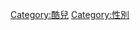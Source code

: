 {{Catnav|頁面分類|人类社会|社会科学|性學|性別}}
{{Catnav|頁面分類|人类社会|社会科学|性學|LGBT}}

{{Catmore}}
{{Portal|跨性别}}
{{Commonscat|Gender queer}}

[[Category:酷兒|Category:酷兒]]
[[Category:性別|Category:性別]]